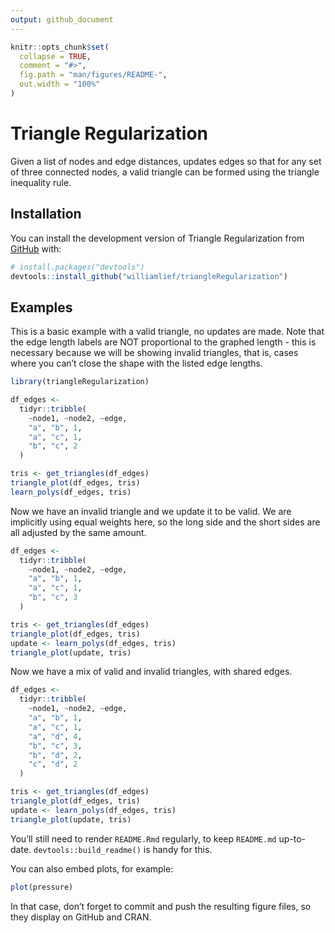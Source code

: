 ```yaml
---
output: github_document
---
```


<!-- README.md is generated from README.Rmd. Please edit that file -->

```r
knitr::opts_chunk$set(
  collapse = TRUE,
  comment = "#>",
  fig.path = "man/figures/README-",
  out.width = "100%"
)
```

# Triangle Regularization 

Given a list of nodes and edge distances, updates edges so that for any set of three connected nodes, a valid triangle can be formed using the triangle inequality rule. 

<!-- badges: start -->
<!-- badges: end -->

## Installation

You can install the development version of Triangle Regularization from [GitHub](https://github.com/) with:

``` r
# install.packages("devtools")
devtools::install_github("williamlief/triangleRegularization")
```

## Examples

This is a basic example with a valid triangle, no updates are made. Note that the edge length labels are NOT proportional to the graphed length - this is necessary because we will be showing invalid triangles, that is, cases where you can't close the shape with the listed edge lengths. 

```r
library(triangleRegularization)

df_edges <-
  tidyr::tribble(
    ~node1, ~node2, ~edge,
    "a", "b", 1,
    "a", "c", 1,
    "b", "c", 2
  )

tris <- get_triangles(df_edges)
triangle_plot(df_edges, tris)
learn_polys(df_edges, tris)

```

Now we have an invalid triangle and we update it to be valid. We are implicitly using equal weights here, so the long side and the short sides are all adjusted by the same amount.

```r
df_edges <-
  tidyr::tribble(
    ~node1, ~node2, ~edge,
    "a", "b", 1,
    "a", "c", 1,
    "b", "c", 3
  )

tris <- get_triangles(df_edges)
triangle_plot(df_edges, tris)
update <- learn_polys(df_edges, tris)
triangle_plot(update, tris)
```

Now we have a mix of valid and invalid triangles, with shared edges. 

```r
df_edges <-
  tidyr::tribble(
    ~node1, ~node2, ~edge,
    "a", "b", 1,
    "a", "c", 1,
    "a", "d", 4,
    "b", "c", 3,
    "b", "d", 2,
    "c", "d", 2
  )

tris <- get_triangles(df_edges)
triangle_plot(df_edges, tris)
update <- learn_polys(df_edges, tris)
triangle_plot(update, tris)
```

You'll still need to render `README.Rmd` regularly, to keep `README.md` up-to-date. `devtools::build_readme()` is handy for this.

You can also embed plots, for example:

```r
plot(pressure)
```

In that case, don't forget to commit and push the resulting figure files, so they display on GitHub and CRAN.
